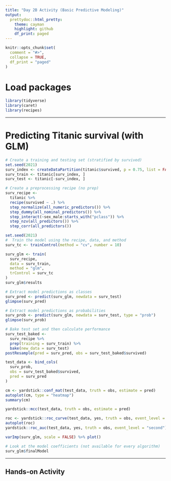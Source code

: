 ```yaml
---
title: "Day 2B Activity (Basic Predictive Modeling)"
output:
  prettydoc::html_pretty:
    theme: cayman
    highlight: github
    df_print: paged
---
```


```r
knitr::opts_chunk$set(
  comment = "#>",
  collapse = TRUE,
  df_print = "paged"
)
```

# Load packages

```r
library(tidyverse)
library(caret)
library(recipes)
```

---

# Predicting Titanic survival (with GLM)

```r
# Create a training and testing set (stratified by survived)
set.seed(2021)
surv_index <- createDataPartition(titanic$survived, p = 0.75, list = FALSE)
surv_train <- titanic[surv_index, ]
surv_test <- titanic[-surv_index, ]
```

```r
# Create a preprocessing recipe (no prep)
surv_recipe <- 
  titanic %>% 
  recipe(survived ~ .) %>% 
  step_normalize(all_numeric_predictors()) %>% 
  step_dummy(all_nominal_predictors()) %>% 
  step_interact(~sex_male:starts_with("pclass")) %>% 
  step_nzv(all_predictors()) %>% 
  step_corr(all_predictors())
```

```r
set.seed(2021)
#  Train the model using the recipe, data, and method
surv_tc <- trainControl(method = "cv", number = 10)

surv_glm <- train(
  surv_recipe, 
  data = surv_train,
  method = "glm",
  trControl = surv_tc
)
surv_glm$results
```

```r
# Extract model predictions as classes
surv_pred <- predict(surv_glm, newdata = surv_test)
glimpse(surv_pred)
```

```r
# Extract model predictions as probabilities
surv_prob <- predict(surv_glm, newdata = surv_test, type = "prob")
glimpse(surv_prob)
```


```r
# Bake test set and then calculate performance
surv_test_baked <- 
  surv_recipe %>% 
  prep(training = surv_train) %>% 
  bake(new_data = surv_test)
postResample(pred = surv_pred, obs = surv_test_baked$survived)
```

```r
test_data <- bind_cols(
  surv_prob, 
  obs = surv_test_baked$survived, 
  pred = surv_pred
)

cm <- yardstick::conf_mat(test_data, truth = obs, estimate = pred)
autoplot(cm, type = "heatmap")
summary(cm)

yardstick::mcc(test_data, truth = obs, estimate = pred)
```

```r
roc <- yardstick::roc_curve(test_data, yes, truth = obs, event_level = "second")
autoplot(roc)
yardstick::roc_auc(test_data, yes, truth = obs, event_level = "second")
```


```r
varImp(surv_glm, scale = FALSE) %>% plot()
```

```r
# Look at the model coefficients (not available for every algorithm)
surv_glm$finalModel
```

---

## Hands-on Activity

